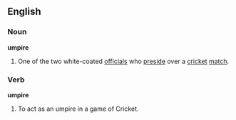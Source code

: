 ==English==
===Noun===
'''umpire'''
#{{Cricket}} One of the two white-coated [[officials]] who [[preside]] over a [[cricket]] [[match]].
===Verb===
'''umpire'''
#{{Cricket}} To act as an umpire in a game of Cricket.